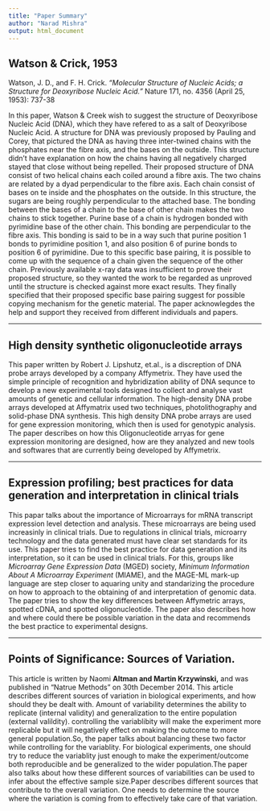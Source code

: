 ```yaml
---
title: "Paper Summary"
author: "Narad Mishra"
output: html_document 
---
```


## Watson & Crick, 1953
Watson, J. D., and F. H. Crick. *"Molecular Structure of Nucleic Acids; a Structure for Deoxyribose Nucleic Acid."* Nature 171, no. 4356 (April 25, 1953): 737-38   

  In this paper, Watson & Creek wish to suggest the structure of Deoxyribose Nucleic Acid (DNA), which they have refered to as a salt of Deoxyribose Nucleic Acid. A structure for DNA was previously proposed by Pauling and Corey, that pictured the DNA as having three inter-twined chains with the phosphates near the fibre axis, and the bases on the outside. This structure didn't have explanation on how the chains having all negatively charged stayed that close without being repelled. Their proposed structure of DNA consist of two helical chains each coiled around a fibre axis. The two chains are related by a dyad perpendicular to the fibre axis. Each chain consist of bases on te inside and the phosphates on the outside. In this structure, the sugars are being roughly perpendicular to the attached base. The bonding between the bases of a chain to the base of other chain makes the two chains to stick together. Purine base of a chain is hydrogen bonded with pyrimidine base of the other chain. This bonding are perpendicular to the fibre axis. This bonding is said to be in a way such that purine position 1 bonds to pyrimidine position 1, and also position 6 of purine bonds to position 6 of pyrimidine. Due to this specific base pairing, it is possible to come up with the sequence of a chain given the sequence of the other chain. Previously available x-ray data was insufficient to prove their proposed structure, so they wanted the work to be regarded as unproved until the structure is checked against more exact results. They finally specified that their proposed specific base pairing suggest for possible copying mechanism for the genetic material. The paper acknowlegdes the help and support they received from different individuals and papers.
  
---


## High density synthetic oligonucleotide arrays

  This paper written by Robert J. Lipshutz, et.al., is a discreption of DNA probe arrays developed by a company Affymetrix. They have used the simple principle of recognition and hybridization ability of DNA sequnce to develop a new experimental tools designed to collect and analyse vast amounts of genetic and cellular information. The high-density DNA probe arrays developed at Affymatrix used two techniques, photolithography and solid-phase DNA synthesis. This high density DNA probe arrays are used for gene expression monitoring, which then is used for genotypic analysis. The paper describes on how this Oligonucleotide arryas for gene expression monitoring are designed, how are they analyzed and new tools and softwares that are currently being developed by Affymetrix.

---

## Expression profiling; best practices for data generation and interpretation in clinical trials

  This papar talks about the importance of Microarrays for mRNA transcript expression level detection and analysis. These microarrays are being used increasinly in clinical trials. Due to regulations in clinical trials, microarry technology and the data generated must have clear set standards for its use. This paper tries to find the best practice for data generation and its interpretation, so it can be used in clinical trials. For this, groups like *Microarray Gene Expression Data* (MGED) society, *Minimum Information About A Microarray Experiment* (MIAME), and the MAGE-ML mark-up language are step closer to aquaring unity and standarizing the procedure on how to approach to the obtaining of and interpretation of genomic data. The paper tries to show the key differences between Affymetric arrays, spotted cDNA, and spotted oligonucleotide. The paper also describes how and where could there be possible variation in the data and recommends the best practice to experimental designs. 
  
---

## Points of Significance: Sources of Variation.

This article is written by Naomi **Altman and Martin Krzywinski,** and was published in "Natrue Methods" on 30th December 2014. This article describes different sources of variation in biological experiments, and how should they be dealt with. Amount of variability determines the ability to replicate (internal validity) and generalization to the entire population (external valildity). controlling the variablibity will make the experiment more replicable but it will negatively effect on making the outcome to more general population.So, the paper talks about balancing these two factor while controlling for the variablity. For biological experiments, one should try to reduce the variablity just enough to make the experiment/outcome both reproducible and be generalized to the wider population.The paper also talks about how these different sources of variabilities can be used to infer about the effective sample size.Paper describes different sources that contribute to the overall variation. One needs to determine the source where the variation is coming from to effectively take care of that variation.


